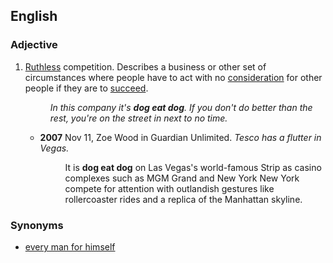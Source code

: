 {{see|dog-eat-dog}}
==English==

===Adjective===
{{en-adj|pos=[[dog]] [[eat]] [[dog]]}}

# [[ruthless|Ruthless]] competition. Describes a business or other set of circumstances where people have to act with no [[consideration]] for other people if they are to [[succeed]]. 
#:''In this company it's '''dog eat dog'''. If you don't do better than the rest, you're on the street in next to no time.''
#*'''2007''' Nov 11, Zoe Wood in Guardian Unlimited. ''Tesco has a flutter in Vegas.''
#*: It is '''dog eat dog''' on Las Vegas's world-famous Strip as casino complexes such as MGM Grand and New York New York compete for attention with outlandish gestures like rollercoaster rides and a replica of the Manhattan skyline.

===Synonyms===
* [[every man for himself]]